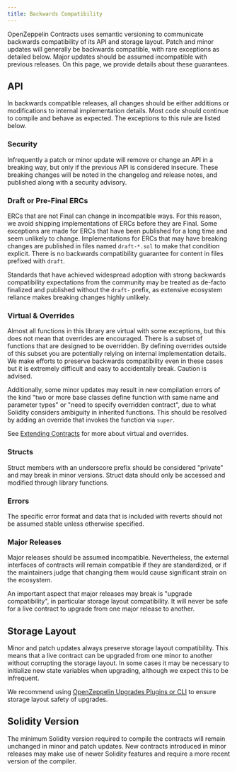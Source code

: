 ```yaml
---
title: Backwards Compatibility
---
```


OpenZeppelin Contracts uses semantic versioning to communicate backwards compatibility of its API and storage layout. Patch and minor updates will generally be backwards compatible, with rare exceptions as detailed below. Major updates should be assumed incompatible with previous releases. On this page, we provide details about these guarantees.

## API

In backwards compatible releases, all changes should be either additions or modifications to internal implementation details. Most code should continue to compile and behave as expected. The exceptions to this rule are listed below.

### Security

Infrequently a patch or minor update will remove or change an API in a breaking way, but only if the previous API is considered insecure. These breaking changes will be noted in the changelog and release notes, and published along with a security advisory.

### Draft or Pre-Final ERCs

ERCs that are not Final can change in incompatible ways. For this reason, we avoid shipping implementations of ERCs before they are Final. Some exceptions are made for ERCs that have been published for a long time and seem unlikely to change. Implementations for ERCs that may have breaking changes are published in files named `draft-*.sol` to make that condition explicit. There is no backwards compatibility guarantee for content in files prefixed with `draft`.

Standards that have achieved widespread adoption with strong backwards compatibility expectations from the community may be treated as de-facto finalized and published without the `draft-` prefix, as extensive ecosystem reliance makes breaking changes highly unlikely.

### Virtual & Overrides

Almost all functions in this library are virtual with some exceptions, but this does not mean that overrides are encouraged. There is a subset of functions that are designed to be overridden. By defining overrides outside of this subset you are potentially relying on internal implementation details. We make efforts to preserve backwards compatibility even in these cases but it is extremely difficult and easy to accidentally break. Caution is advised.

Additionally, some minor updates may result in new compilation errors of the kind "two or more base classes define function with same name and parameter types" or "need to specify overridden contract", due to what Solidity considers ambiguity in inherited functions. This should be resolved by adding an override that invokes the function via `super`.

See [Extending Contracts](./extending-contracts) for more about virtual and overrides.

### Structs

Struct members with an underscore prefix should be considered "private" and may break in minor versions. Struct data should only be accessed and modified through library functions.

### Errors

The specific error format and data that is included with reverts should not be assumed stable unless otherwise specified.

### Major Releases

Major releases should be assumed incompatible. Nevertheless, the external interfaces of contracts will remain compatible if they are standardized, or if the maintainers judge that changing them would cause significant strain on the ecosystem.

An important aspect that major releases may break is "upgrade compatibility", in particular storage layout compatibility. It will never be safe for a live contract to upgrade from one major release to another.

## Storage Layout

Minor and patch updates always preserve storage layout compatibility. This means that a live contract can be upgraded from one minor to another without corrupting the storage layout. In some cases it may be necessary to initialize new state variables when upgrading, although we expect this to be infrequent.

We recommend using [OpenZeppelin Upgrades Plugins or CLI](/upgrades-plugins) to ensure storage layout safety of upgrades.

## Solidity Version

The minimum Solidity version required to compile the contracts will remain unchanged in minor and patch updates. New contracts introduced in minor releases may make use of newer Solidity features and require a more recent version of the compiler.
